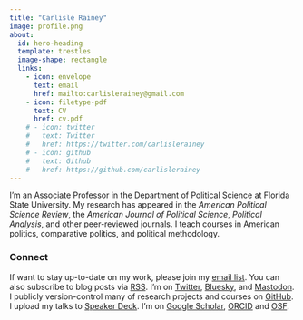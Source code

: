 ```yaml
---
title: "Carlisle Rainey"
image: profile.png
about:
  id: hero-heading
  template: trestles
  image-shape: rectangle
  links:
    - icon: envelope
      text: email
      href: mailto:carlislerainey@gmail.com
    - icon: filetype-pdf
      text: CV
      href: cv.pdf
    # - icon: twitter
    #   text: Twitter
    #   href: https://twitter.com/carlislerainey
    # - icon: github
    #   text: Github
    #   href: https://github.com/carlislerainey
---
```


::: {#hero-heading}

I'm an Associate Professor in the Department of Political Science at Florida State University. My research has appeared in the *American Political Science Review*, the *American Journal of Political Science*, *Political Analysis*, and other peer-reviewed journals. I teach courses in American politics, comparative politics, and political methodology.

### Connect 

If want to stay up-to-date on my work, please join my [email list](email-list/). You can also subscribe to blog posts via <a href="/blog/index.xml">RSS</a>. I'm on [Twitter](https://twitter.com/carlislerainey), [Bluesky](https://bsky.app/profile/carlislerainey.bsky.social), and [Mastodon](https://sciences.social/@CarlisleRainey). I publicly version-control many of research projects and courses on [GitHub](https://github.com/carlislerainey). I upload my talks to [Speaker Deck](https://speakerdeck.com/carlislerainey). I'm on [Google Scholar](https://scholar.google.com/citations?user=otXLf3wAAAAJ&hl=en), [ORCID](https://orcid.org/0000-0002-8728-4696) and [OSF](https://osf.io/ewbyc/).

:::